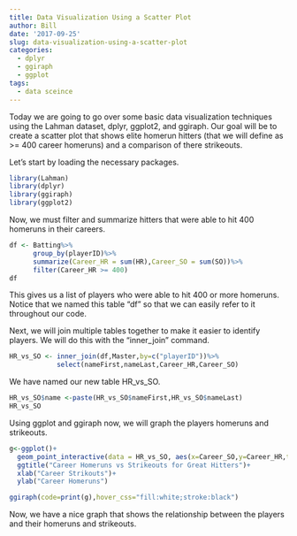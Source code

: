 ```yaml
---
title: Data Visualization Using a Scatter Plot
author: Bill
date: '2017-09-25'
slug: data-visualization-using-a-scatter-plot
categories:
  - dplyr
  - ggiraph
  - ggplot
tags:
  - data sceince
---
```


Today we are going to go over some basic data visualization techniques using the Lahman dataset, dplyr, ggplot2, and ggiraph.  Our goal will be to create a scatter plot that shows elite homerun hitters (that we will define as >= 400 career homeruns) and a comparison of there strikeouts.

Let's start by loading the necessary packages.

```r
library(Lahman)
library(dplyr)
library(ggiraph)
library(ggplot2)
```

Now, we must filter and summarize hitters that were able to hit 400 homeruns in their careers.

```r
df <- Batting%>%
      group_by(playerID)%>%
      summarize(Career_HR = sum(HR),Career_SO = sum(SO))%>%
      filter(Career_HR >= 400)
df
```

This gives us a list of players who were able to hit 400 or more homeruns.  Notice that we named this table "df" so that we can easily refer to it throughout our code.

Next, we will join multiple tables together to make it easier to identify players.  We will do this with the "inner_join" command.

```r
HR_vs_SO <- inner_join(df,Master,by=c("playerID"))%>%
            select(nameFirst,nameLast,Career_HR,Career_SO)
```

We have named our new table HR_vs_SO.

```r
HR_vs_SO$name <-paste(HR_vs_SO$nameFirst,HR_vs_SO$nameLast)
HR_vs_SO
```

Using ggplot and ggiraph now, we will graph the players homeruns and strikeouts.

```r
g<-ggplot()+
  geom_point_interactive(data = HR_vs_SO, aes(x=Career_SO,y=Career_HR,tooltip=name,data_id=nameLast))+
  ggtitle("Career Homeruns vs Strikeouts for Great Hitters")+
  xlab("Career Strikouts")+
  ylab("Career Homeruns")
```

```r
ggiraph(code=print(g),hover_css="fill:white;stroke:black")
```

Now, we have a nice graph that shows the relationship between the players and their homeruns and strikeouts.
